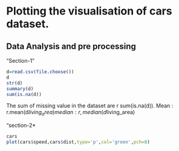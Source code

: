 # Plotting the visualisation of cars dataset.
## Data Analysis and pre processing
"Section-1"
```r
d=read.csv(file.choose())
d
str(d)
summary(d)
sum(is.na(d))
```
The sum of missing value in the dataset are r sum(is.na(d)).
Mean : r.mean(d$living_area)
median : r,median(d$living_area)

"section-2*
```r
cars
plot(cars$speed,cars$dist,type='p',col='green',pch=8)
```
